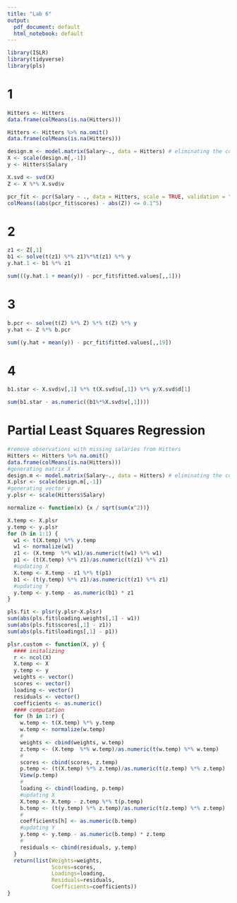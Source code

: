 ```yaml
---
title: "Lab 6"
output:
  pdf_document: default
  html_notebook: default
---
```


```r
library(ISLR)
library(tidyverse)
library(pls)
```

# 1 
```r
Hitters <- Hitters
data.frame(colMeans(is.na(Hitters)))

Hitters <- Hitters %>% na.omit()
data.frame(colMeans(is.na(Hitters)))

design.m <- model.matrix(Salary~., data = Hitters) # eliminating the constant column
X <- scale(design.m[,-1])
y <- Hitters$Salary

X.svd <- svd(X)
Z <- X %*% X.svd$v

pcr_fit <- pcr(Salary ~ ., data = Hitters, scale = TRUE, validation = "none")
colMeans((abs(pcr_fit$scores) - abs(Z)) <= 0.1^5)
```

# 2
```r
z1 <- Z[,1]
b1 <- solve(t(z1) %*% z1)%*%t(z1) %*% y 
y.hat.1 <- b1 %*% z1

sum(((y.hat.1 + mean(y)) - pcr_fit$fitted.values[,,1]))
```

# 3
```r
b.pcr <- solve(t(Z) %*% Z) %*% t(Z) %*% y
y.hat <- Z %*% b.pcr

sum((y.hat + mean(y)) - pcr_fit$fitted.values[,,19])
```

# 4
```r
b1.star <- X.svd$v[,1] %*% t(X.svd$u[,1]) %*% y/X.svd$d[1]

sum(b1.star - as.numeric((b1%*%X.svd$v[,1])))
```

# Partial Least Squares Regression
```r
#remove observations with missing salaries from Hitters
Hitters <- Hitters %>% na.omit()
data.frame(colMeans(is.na(Hitters)))
#generating matrix X 
design.m <- model.matrix(Salary~., data = Hitters) # eliminating the constant column
X.plsr <- scale(design.m[,-1])
#generating vector y
y.plsr <- scale(Hitters$Salary)
```

```r
normalize <- function(x) {x / sqrt(sum(x^2))}
```


```r
X.temp <- X.plsr
y.temp <- y.plsr
for (h in 1:1) {
  w1 <- t(X.temp) %*% y.temp
  w1 <- normalize(w1)
  z1 <- (X.temp  %*% w1)/as.numeric(t(w1) %*% w1)
  p1 <- (t(X.temp) %*% z1)/as.numeric(t(z1) %*% z1)
  #updating X
  X.temp <- X.temp - z1 %*% t(p1)
  b1 <- (t(y.temp) %*% z1)/as.numeric(t(z1) %*% z1)
  #updating Y
  y.temp <- y.temp - as.numeric(b1) * z1
}
```

```r
pls.fit <- plsr(y.plsr~X.plsr)
sum(abs(pls.fit$loading.weights[,1] - w1))
sum(abs(pls.fit$scores[,1] - z1))
sum(abs(pls.fit$loadings[,1] - p1))
```

```r
plsr.custom <- function(X, y) {
  #### initalizing 
  r <- ncol(X)
  X.temp <- X
  y.temp <- y
  weights <- vector()
  scores <- vector()
  loading <- vector()
  residuals <- vector()
  coefficients <- as.numeric()
  #### computation
  for (h in 1:r) {
    w.temp <- t(X.temp) %*% y.temp
    w.temp <- normalize(w.temp)
    #
    weights <- cbind(weights, w.temp)
    z.temp <- (X.temp  %*% w.temp)/as.numeric(t(w.temp) %*% w.temp)
    #
    scores <- cbind(scores, z.temp)
    p.temp <- (t(X.temp) %*% z.temp)/as.numeric(t(z.temp) %*% z.temp)
    View(p.temp)
    #
    loading <- cbind(loading, p.temp)
    #updating X
    X.temp <- X.temp - z.temp %*% t(p.temp)
    b.temp <- (t(y.temp) %*% z.temp)/as.numeric(t(z.temp) %*% z.temp)
    #
    coefficients[h] <- as.numeric(b.temp)
    #updating Y
    y.temp <- y.temp - as.numeric(b.temp) * z.temp
    #
    residuals <- cbind(residuals, y.temp)
  }
  return(list(Weights=weights,
              Scores=scores,
              Loadings=loading,
              Residuals=residuals,
              Coefficients=coefficients))
}
```


